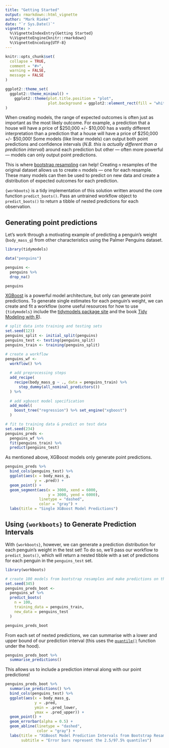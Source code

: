 ```yaml
---
title: "Getting Started"
output: rmarkdown::html_vignette
author: "Mark Rieke"
date: "`r Sys.Date()`"
vignette: >
  %\VignetteIndexEntry{Getting Started}
  %\VignetteEngine{knitr::rmarkdown}
  %\VignetteEncoding{UTF-8}
---
```


```r
knitr::opts_chunk$set(
  collapse = TRUE,
  comment = "#>",
  warning = FALSE,
  message = FALSE
)

ggplot2::theme_set(
  ggplot2::theme_minimal() +
    ggplot2::theme(plot.title.position = "plot",
                   plot.background = ggplot2::element_rect(fill = "white", color = "white"))
)
```

When creating models, the range of expected outcomes is often just as important as the most likely outcome. For example, a prediction that a house will have a price of \$250,000 +/- \$10,000 has a vastly different interpretation than a prediction that a house will have a price of \$250,000 +/- \$50,000! Some models (like linear models) can output both point predictions and confidence intervals (*N.B. this is actually different than a prediction interval*) around each prediction but other --- often more powerful --- models can only output point predictions. 

This is where [bootstrap resampling](https://rsample.tidymodels.org/reference/bootstraps.html) can help! Creating `n` resamples of the original dataset allows us to create `n` models --- one for each resample. These many models can then be used to predict on new data and create a distribution of expected outcomes for each prediction. 

`{workboots}` is a tidy implementation of this solution written around the core function `predict_boots()`. Pass an untrained workflow object to `predict_boots()` to return a tibble of nested predictions for each observation. 

## Generating point predictions

Let's work through a motivating example of predicting a penguin's weight (`body_mass_g`) from other characteristics using the Palmer Penguins dataset.

```r
library(tidymodels)

data("penguins")

penguins <- 
  penguins %>%
  drop_na()

penguins
```

[XGBoost](https://xgboost.readthedocs.io/en/stable/) is a powerful model architecture, but only can generate point predictions. To generate single estimates for each penguin's weight, we can create and fit a workflow (some useful resources for how to use `{tidymodels}` include the [tidymodels package site](https://www.tidymodels.org/) and the book [Tidy Modeling with R](https://www.tmwr.org/)). 

```r
# split data into training and testing sets
set.seed(123)
penguins_split <- initial_split(penguins)
penguins_test <- testing(penguins_split)
penguins_train <- training(penguins_split)

# create a workflow
penguins_wf <-
  workflow() %>%
  
  # add preprocessing steps
  add_recipe(
    recipe(body_mass_g ~ ., data = penguins_train) %>%
      step_dummy(all_nominal_predictors())
  ) %>%
  
  # add xgboost model specification
  add_model(
    boost_tree("regression") %>% set_engine("xgboost")
  )

# fit to training data & predict on test data
set.seed(234)
penguins_preds <-
  penguins_wf %>%
  fit(penguins_train) %>%
  predict(penguins_test)
```

As mentioned above, XGBoost models only generate point predictions.

```r
penguins_preds %>%
  bind_cols(penguins_test) %>%
  ggplot(aes(x = body_mass_g,
             y = .pred)) +
  geom_point() +
  geom_segment(aes(x = 3000, xend = 6000,
                   y = 3000, yend = 6000),
               linetype = "dashed",
               color = "gray") +
  labs(title = "Single XGBoost Model Predictions")
```

## Using `{workboots}` to Generate Prediction Intervals

With `{workboots}`, however, we can generate a prediction distribution for each penguin's weight in the test set! To do so, we'll pass our workflow to `predict_boots()`, which will return a nested tibble with a set of predictions for each penguin in the `penguins_test` set. 

```r
library(workboots)

# create 100 models from bootstrap resamples and make predictions on the test set
set.seed(345)
penguins_preds_boot <- 
  penguins_wf %>%
  predict_boots(
    n = 100,
    training_data = penguins_train,
    new_data = penguins_test
  )

penguins_preds_boot
```

From each set of nexted predictions, we can summarise with a lower and upper bound of our prediction interval (this uses the [`quantile()`](https://www.rdocumentation.org/packages/stats/versions/3.6.2/topics/quantile) function under the hood). 

```r
penguins_preds_boot %>%
  summarise_predictions()
```

This allows us to include a prediction interval along with our point predictions!

```r
penguins_preds_boot %>%
  summarise_predictions() %>%
  bind_cols(penguins_test) %>%
  ggplot(aes(x = body_mass_g,
             y = .pred,
             ymin = .pred_lower,
             ymax = .pred_upper)) +
  geom_point() +
  geom_errorbar(alpha = 0.5) +
  geom_abline(linetype = "dashed",
              color = "gray") +
  labs(title = "XGBoost Model Prediction Intervals from Bootstrap Resampling",
       subtitle = "Error bars represent the 2.5/97.5% quantiles")
```


